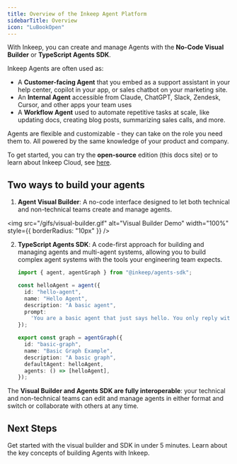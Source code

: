 ```yaml
---
title: Overview of the Inkeep Agent Platform
sidebarTitle: Overview
icon: "LuBookOpen"
---
```


With Inkeep, you can create and manage Agents with the **No-Code Visual Builder** or **TypeScript Agents SDK**.

Inkeep Agents are often used as:

- A **Customer-facing Agent** that you embed as a support assistant in your help center, copilot in your app, or sales chatbot on your marketing site.
- An **Internal Agent** accessible from Claude, ChatGPT, Slack, Zendesk, Cursor, and other apps your team uses
- A **Workflow Agent** used to automate repetitive tasks at scale, like updating docs, creating blog posts, summarizing sales calls, and more.

Agents are flexible and customizable - they can take on the role you need them to. All powered by the same knowledge of your product and company.

To get started, you can try the **open-source** edition (this docs site) or to learn about Inkeep Cloud, see [here](https://inkeep.com/get-started).

## Two ways to build your agents

1. **Agent Visual Builder**: A no-code interface designed to let both technical and non-technical teams create and manage agents.

<img
  src="/gifs/visual-builder.gif"
  alt="Visual Builder Demo"
  width="100%"
  style={{ borderRadius: "10px" }}
/>

2. **TypeScript Agents SDK**: A code-first approach for building and managing agents and multi-agent systems, allowing you to build complex agent systems with the tools your engineering team expects.

   ```typescript
   import { agent, agentGraph } from "@inkeep/agents-sdk";

   const helloAgent = agent({
     id: "hello-agent",
     name: "Hello Agent",
     description: "A basic agent",
     prompt:
       'You are a basic agent that just says hello. You only reply with the word "hello", but you may do it in different variations like h3110, h3110w0rld, h3110w0rld! etc...',
   });

   export const graph = agentGraph({
     id: "basic-graph",
     name: "Basic Graph Example",
     description: "A basic graph",
     defaultAgent: helloAgent,
     agents: () => [helloAgent],
   });
   ```

The **Visual Builder and Agents SDK are fully interoperable**: your technical and non-technical teams can edit and manage agents in either format and switch or collaborate with others at any time.

## Next Steps

<Cards>
  <Card title="Follow the Quick Start" icon="LuZap" href="/quick-start">
    Get started with the visual builder and SDK in under 5 minutes.
  </Card>
  <Card title="Conceptual Overview" icon="LuLightbulb" href="/concepts">
    Learn about the key concepts of building Agents with Inkeep.
  </Card>
</Cards>